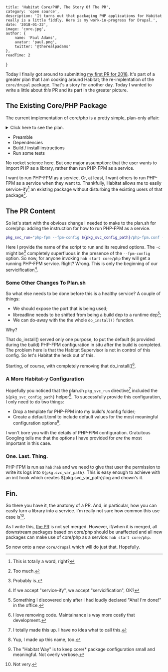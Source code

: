 

    title: 'Habitat Core/PHP, The Story Of The PR',
    category: 'open source',
    description: 'It turns out that packaging PHP applications for Habitat really is a little fiddly. Here is my work-in-progress for Drupal.',
    date: '2018-01-22',
    image: 'core.jpg',
    author: {
        name: 'Paul Adams',
        avatar: 'paul.png',
        twitter: '@therealpadams'
    },
    readTime: 2
}


Today I finally got around to submitting [my first PR for
2018](https://github.com/habitat-sh/core-plans/pull/1146). It's part
of a greater plan that I am cooking around Habitat; the
re-implentation of the `core/drupal` package. That's a story for
another day. Today I wanted to write a little about _this_ PR and its
part in the greater picture.

## The Existing Core/PHP Package

The current implementation of core/php is a pretty simple, plan-only
affair:

<details>
<summary>Click here to see the plan.</summary>

```bash
pkg_name=php
pkg_distname=php
pkg_origin=core
pkg_version=7.1.4
pkg_maintainer="The Habitat Maintainers <humans@habitat.sh>"
pkg_license=('PHP-3.01')
pkg_upstream_url=http://php.net/
pkg_description="PHP is a popular general-purpose scripting language that is especially suited to web development."
pkg_source=https://php.net/get/${pkg_distname}-${pkg_version}.tar.bz2/from/this/mirror
pkg_filename=${pkg_distname}-${pkg_version}.tar.bz2
pkg_dirname=${pkg_distname}-${pkg_version}
pkg_shasum=39bf697836e2760b3a44ea322e9e5f1f5b1f07abeb0111f6495eff7538e25805
pkg_deps=(
  core/coreutils
  core/curl
  core/glibc
  core/libxml2
  core/libjpeg-turbo
  core/libpng
  core/openssl
  core/zlib
)
pkg_build_deps=(
  core/bison2
  core/gcc
  core/make
  core/re2c
  core/readline
)
pkg_bin_dirs=(bin sbin)
pkg_lib_dirs=(lib)
pkg_include_dirs=(include)
pkg_interpreters=(bin/php)

do_build() {
  ./configure --prefix="$pkg_prefix" \
    --enable-exif \
    --enable-fpm \
    --with-fpm-user=hab \
    --with-fpm-group=hab \
    --enable-mbstring \
    --enable-opcache \
    --with-mysql=mysqlnd \
    --with-mysqli=mysqlnd \
    --with-pdo-mysql=mysqlnd \
    --with-readline="$(pkg_path_for readline)" \
    --with-curl="$(pkg_path_for curl)" \
    --with-gd \
    --with-jpeg-dir="$(pkg_path_for libjpeg-turbo)" \
    --with-libxml-dir="$(pkg_path_for libxml2)" \
    --with-openssl="$(pkg_path_for openssl)" \
    --with-png-dir="$(pkg_path_for libpng)" \
    --with-xmlrpc \
    --with-zlib="$(pkg_path_for zlib)"
  make
}

do_install() {
  do_default_install

  # Modify PHP-FPM config so it will be able to run out of the box. To run a real
  # PHP-FPM application you would want to supply your own config with
  # --fpm-config <file>.
  mv "$pkg_prefix/etc/php-fpm.conf.default" "$pkg_prefix/etc/php-fpm.conf"
}

do_check() {
  make test
}
```

</details>

- Preamble
- Dependencies
- Build / install instructions
- Run some tests

No rocket science here. But one major assumption: that the user wants
to import PHP as a library, rather than run PHP-FPM as a service.

I want to run PHP-FPM as a service. Or, at least, I want others to run
PHP-FPM as a service when they want to. Thankfully, Habitat allows me
to easily service-ify[^1] an existing package without disturbing the
existing users of that package[^2].

## The PR Content

So let's start with the obvious change I needed to make to the plan.sh
for core/php: adding the instruction for how to run PHP-FPM as a
service.


```bash
pkg_svc_run="php-fpm --fpm-config ${pkg_svc_config_path}/php-fpm.conf -c ${pkg_svc_config_path}"
```

Here I provide the name of the script to run and its required
options. The `-c` might be[^3] completely superfluous in the presence
of the `--fpm-config` option. So now, for anyone invoking `hab start
core/php` they will get a running PHP-FPM service. Right? Wrong. This
is only the beginning of our servicification[^4].

### Some Other Changes To Plan.sh

So what else needs to be done before this is a healthy service? A
couple of things:

- We should expose the port that is being used;
- libreadline needs to be shifted from being a build dep to a runtime
  dep[^5];
- We can do-away with the the whole `do_install()` function.

Why?

That do_install() served only one purpose, to put the default (is
provided during the build) PHP-FPM configuration in situ after the
build is completed. The problem here is that the Habitat Supervisor is
not in control of this config. So let's Habitat the heck out of this.

Starting, of course, with completely removing that do_install()[^6].

### A More Habitat-y Configuration

Hopefully you noticed that the plan.sh `pkg_svc_run` directive[^7]
included the `${pkg_svc_config_path}` helper[^8]. To successfully
provide this configuration, I only need to do two things:

- Drop a template for PHP-FPM into my build's /config folder;
- Create a default.toml to include default values for the most
  meaningful configuration options[^9].

I won't bore you with the details of PHP-FPM configuration. Gratuitous
Googling tells me that the options I have provided for _are_ the most
important in this case.

### One. Last. Thing.

PHP-FPM is run as `hab:hab` and we need to give that user the
permission to write its logs into `${pkg.svc_var_path}`. This is easy
enough to achieve with an init hook which creates
${pkg.svc_var_path}/log and chown's it.

## Fin.

So there you have it, the anatomy of a PR. And, in particular, how you
can easily turn a library into a service. I'm really not sure how
common this use case is[^10].

As I write this, [the
PR](https://github.com/habitat-sh/core-plans/pull/1146) is not yet
merged. However, if/when it is merged, all downstream packages based
on core/php should be unaffected and all new packages can make use of
core/php as a service: `hab start core/php`.

So now onto a new `core/drupal` which will do just that. Hopefully.

[^1]: This is totally a word, right?
[^2]: Too much.
[^3]: Probably is.
[^4]: If we accept "service-ify", we accept "servicification", OK?
[^5]: Something I discovered only after I had loudly declared "Aha! I'm done!" in the office.
[^6]: I love removing code. Maintainance is way more costly that development.
[^7]: I totally made this up. I have no idea what to call this.
[^8]: Yup, I made up this name, too.
[^9]: The "Habitat Way" is to keep core/* package configuration small and meaningful. Not overly verbose.
[^10]: Not very.